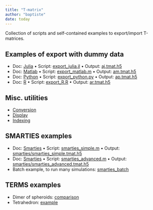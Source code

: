 ```yaml
---
title: "T-matrix"
author: "baptiste"
date: today
---
```


Collection of scripts and self-contained examples to export/import T-matrices.

## Examples of export with dummy data

- Doc: [Julia](export_julia.html) • Script: [export_julia.jl](export_julia.jl) • Output: [aj.tmat.h5](aj.tmat.h5)
- Doc: [Matlab](export_matlab.html) • Script: [export_matlab.m](export_matlab.m) • Output: [am.tmat.h5](am.tmat.h5)
- Doc: [Python](export_python.html) • Script: [export_python.py](export_python.py) • Output: [ap.tmat.h5](ap.tmat.h5)
- Doc: [R](export_R.html) • Script: [export_R.R](export_R.R) • Output: [ar.tmat.h5](ar.tmat.h5)

## Misc. utilities

- [Conversion](conversion.html)
- [Display](display.html)
- [Indexing](indexing.html)

## SMARTIES examples

- Doc: [Smarties](smarties_simple.html) • Script: [smarties_simple.m](smarties_simple.m) • Output: [smarties/smarties_simple.tmat.h5](smarties/smarties_simple.tmat.h5)
- Doc: [Smarties](smarties_advanced.html) • Script: [smarties_advanced.m](smarties_advanced.m) • Output: [smarties/smarties_advanced.tmat.h5](smarties/smarties_advanced.tmat.h5)
- Batch example, to run many simulations: [smarties_batch](smarties_batch.html)

## TERMS examples

- Dimer of spheroids: [comparison](terms_comparison.html) 
- Tetrahedron: [example](terms_tetrahedron.html) 
